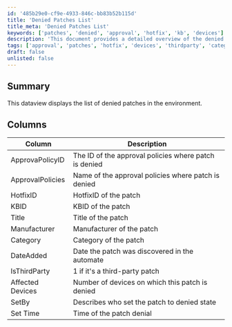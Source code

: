 ```yaml
---
id: '485b29e0-cf9e-4933-846c-bb83b52b115d'
title: 'Denied Patches List'
title_meta: 'Denied Patches List'
keywords: ['patches', 'denied', 'approval', 'hotfix', 'kb', 'devices']
description: 'This document provides a detailed overview of the denied patches within the environment, including relevant approval policies, hotfix IDs, and affected devices.'
tags: ['approval', 'patches', 'hotfix', 'devices', 'thirdparty', 'category']
draft: false
unlisted: false
---
```

## Summary

This dataview displays the list of denied patches in the environment.

## Columns

| Column            | Description                                                        |
|-------------------|--------------------------------------------------------------------|
| ApprovaPolicyID   | The ID of the approval policies where patch is denied              |
| ApprovalPolicies   | Name of the approval policies where patch is denied                |
| HotfixID          | HotfixID of the patch                                             |
| KBID              | KBID of the patch                                                |
| Title             | Title of the patch                                               |
| Manufacturer      | Manufacturer of the patch                                        |
| Category          | Category of the patch                                            |
| DateAdded         | Date the patch was discovered in the automate                    |
| IsThirdParty      | 1 if it's a third-party patch                                    |
| Affected Devices   | Number of devices on which this patch is denied                  |
| SetBy             | Describes who set the patch to denied state                      |
| Set Time          | Time of the patch denial                                         |












